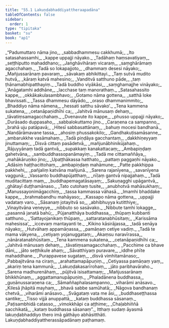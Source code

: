 ```yaml
---
title: "55.1 Lakuṇḍabhaddiyattheraapadāna"
tableOfContents: false
sidebar:
  order: 1
type: "tipitaka"
basket: "su"
book: "ap1"
---
```



<DynamicBreadcrumb />

<Division number="1" book="ap1">

<Paragraph number="7334" type="verses" book="ap1">
_“Padumuttaro nāma jino,_  
_sabbadhammesu cakkhumā;_  
_Ito satasahassamhi,_  
_kappe uppajji nāyako._  

</Paragraph>

</Division>
<Division number="2" book="ap1">

<Paragraph number="7335" type="verses" book="ap1">
_Tadāhaṃ haṃsavatiyaṃ,_  
_seṭṭhiputto mahaddhano;_  
_Jaṅghāvihāraṃ vicaraṃ,_  
_saṃghārāmaṃ agacchahaṃ._  

</Paragraph>

</Division>
<Division number="3" book="ap1">

<Paragraph number="7336" type="verses" book="ap1">
_Tadā so lokapajjoto,_  
_dhammaṃ desesi nāyako;_  
_Mañjussarānaṃ pavaraṃ,_  
_sāvakaṃ abhikittayi._  

</Paragraph>

</Division>
<Division number="4" book="ap1">

<Paragraph number="7337" type="verses" book="ap1">
_Taṃ sutvā mudito hutvā,_  
_kāraṃ katvā mahesino;_  
_Vanditvā satthuno pāde,_  
_taṃ ṭhānamabhipatthayiṃ._  

</Paragraph>

</Division>
<Division number="5" book="ap1">

<Paragraph number="7338" type="verses" book="ap1">
_Tadā buddho viyākāsi,_  
_saṃghamajjhe vināyako;_  
_‘Anāgatamhi addhāne,_  
_lacchase taṃ manorathaṃ._  

</Paragraph>

</Division>
<Division number="6" book="ap1">

<Paragraph number="7339" type="verses" book="ap1">
_Satasahassito kappe,_  
_okkākakulasambhavo;_  
_Gotamo nāma gottena,_  
_satthā loke bhavissati._  

</Paragraph>

</Division>
<Division number="7" book="ap1">

<Paragraph number="7340" type="verses" book="ap1">
_Tassa dhammesu dāyādo,_  
_oraso dhammanimmito;_  
_Bhaddiyo nāma nāmena,_  
_hessati satthu sāvako’._  

</Paragraph>

</Division>
<Division number="8" book="ap1">

<Paragraph number="7341" type="verses" book="ap1">
_Tena kammena sukatena,_  
_cetanāpaṇidhīhi ca;_  
_Jahitvā mānusaṃ dehaṃ,_  
_tāvatiṃsamagacchahaṃ._  

</Paragraph>

</Division>
<Division number="9" book="ap1">

<Paragraph number="7342" type="verses" book="ap1">
_Dvenavute ito kappe,_  
_phusso uppajji nāyako;_  
_Durāsado duppasaho,_  
_sabbalokuttamo jino._  

</Paragraph>

</Division>
<Division number="10" book="ap1">

<Paragraph number="7343" type="verses" book="ap1">
_Caraṇena ca sampanno,_  
_brahā uju patāpavā;_  
_Hitesī sabbasattānaṃ,_  
_bahuṃ mocesi bandhanā._  

</Paragraph>

</Division>
<Division number="11" book="ap1">

<Paragraph number="7344" type="verses" book="ap1">
_Nandārāmavane tassa,_  
_ahosiṃ phussakokilo;_  
_Gandhakuṭisamāsanne,_  
_ambarukkhe vasāmahaṃ._  

</Paragraph>

</Division>
<Division number="12" book="ap1">

<Paragraph number="7345" type="verses" book="ap1">
_Tadā piṇḍāya gacchantaṃ,_  
_dakkhiṇeyyaṃ jinuttamaṃ;_  
_Disvā cittaṃ pasādetvā,_  
_mañjunābhinikūjahaṃ._  

</Paragraph>

</Division>
<Division number="13" book="ap1">

<Paragraph number="7346" type="verses" book="ap1">
_Rājuyyānaṃ tadā gantvā,_  
_supakkaṃ kanakattacaṃ;_  
_Ambapiṇḍaṃ gahetvāna,_  
_sambuddhassopanāmayiṃ._  

</Paragraph>

</Division>
<Division number="14" book="ap1">

<Paragraph number="7347" type="verses" book="ap1">
_Tadā me cittamaññāya,_  
_mahākāruṇiko jino;_  
_Upaṭṭhākassa hatthato,_  
_pattaṃ paggaṇhi nāyako._  

</Paragraph>

</Division>
<Division number="15" book="ap1">

<Paragraph number="7348" type="verses" book="ap1">
_Adāsiṃ haṭṭhacittohaṃ,_  
_ambapiṇḍaṃ mahāmune;_  
_Patte pakkhippa pakkhehi,_  
_pañjaliṃ katvāna mañjunā._  

</Paragraph>

</Division>
<Division number="16" book="ap1">

<Paragraph number="7349" type="verses" book="ap1">
_Sarena rajanīyena,_  
_savanīyena vaggunā;_  
_Vassanto buddhapūjatthaṃ,_  
_nīḷaṃ gantvā nipajjahaṃ._  

</Paragraph>

</Division>
<Division number="17" book="ap1">

<Paragraph number="7350" type="verses" book="ap1">
_Tadā muditacittaṃ maṃ,_  
_buddhapemagatāsayaṃ;_  
_Sakuṇagghi upāgantvā,_  
_ghātayī duṭṭhamānaso._  

</Paragraph>

</Division>
<Division number="18" book="ap1">

<Paragraph number="7351" type="verses" book="ap1">
_Tato cutohaṃ tusite,_  
_anubhotvā mahāsukhaṃ;_  
_Manussayonimāgacchiṃ,_  
_tassa kammassa vāhasā._  

</Paragraph>

</Division>
<Division number="19" book="ap1">

<Paragraph number="7352" type="verses" book="ap1">
_Imamhi bhaddake kappe,_  
_brahmabandhu mahāyaso;_  
_Kassapo nāma gottena,_  
_uppajji vadataṃ varo._  

</Paragraph>

</Division>
<Division number="20" book="ap1">

<Paragraph number="7353" type="verses" book="ap1">
_Sāsanaṃ jotayitvā so,_  
_abhibhuyya kutitthiye;_  
_Vinayitvāna veneyye,_  
_nibbuto so sasāvako._  

</Paragraph>

</Division>
<Division number="21" book="ap1">

<Paragraph number="7354" type="verses" book="ap1">
_Nibbute tamhi lokagge,_  
_pasannā janatā bahū;_  
_Pūjanatthāya buddhassa,_  
_thūpaṃ kubbanti satthuno._  

</Paragraph>

</Division>
<Division number="22" book="ap1">

<Paragraph number="7355" type="verses" book="ap1">
_‘Sattayojanikaṃ thūpaṃ,_  
_sattaratanabhūsitaṃ;_  
_Karissāma mahesissa’,_  
_iccevaṃ mantayanti te._  

</Paragraph>

</Division>
<Division number="23" book="ap1">

<Paragraph number="7356" type="verses" book="ap1">
_Kikino kāsirājassa,_  
_tadā senāya nāyako;_  
_Hutvāhaṃ appamāṇassa,_  
_pamāṇaṃ cetiye vadiṃ._  

</Paragraph>

</Division>
<Division number="24" book="ap1">

<Paragraph number="7357" type="verses" book="ap1">
_Tadā te mama vākyena,_  
_cetiyaṃ yojanuggataṃ;_  
_Akaṃsu naravīrassa,_  
_nānāratanabhūsitaṃ._  

</Paragraph>

</Division>
<Division number="25" book="ap1">

<Paragraph number="7358" type="verses" book="ap1">
_Tena kammena sukatena,_  
_cetanāpaṇidhīhi ca;_  
_Jahitvā mānusaṃ dehaṃ,_  
_tāvatiṃsamagacchahaṃ._  

</Paragraph>

</Division>
<Division number="26" book="ap1">

<Paragraph number="7359" type="verses" book="ap1">
_Pacchime ca bhave dāni,_  
_jāto seṭṭhikule ahaṃ;_  
_Sāvatthiyaṃ puravare,_  
_iddhe phīte mahaddhane._  

</Paragraph>

</Division>
<Division number="27" book="ap1">

<Paragraph number="7360" type="verses" book="ap1">
_Purappavese sugataṃ,_  
_disvā vimhitamānaso;_  
_Pabbajitvāna na ciraṃ,_  
_arahattamapāpuṇiṃ._  

</Paragraph>

</Division>
<Division number="28" book="ap1">

<Paragraph number="7361" type="verses" book="ap1">
_Cetiyassa pamāṇaṃ yaṃ,_  
_akariṃ tena kammunā;_  
_Lakuṇḍakasarīrohaṃ,_  
_jāto paribhavāraho._  

</Paragraph>

</Division>
<Division number="29" book="ap1">

<Paragraph number="7362" type="verses" book="ap1">
_Sarena madhurenāhaṃ,_  
_pūjitvā isisattamaṃ;_  
_Mañjussarānaṃ bhikkhūnaṃ,_  
_aggattamanupāpuṇiṃ._  

</Paragraph>

</Division>
<Division number="30" book="ap1">

<Paragraph number="7363" type="verses" book="ap1">
_Phaladānena buddhassa,_  
_guṇānussaraṇena ca;_  
_Sāmaññaphalasampanno,_  
_viharāmi anāsavo._  

</Paragraph>

</Division>
<Division number="31" book="ap1">

<Paragraph number="7364" type="verses" book="ap1">
_Kilesā jhāpitā mayhaṃ,_  
_bhavā sabbe samūhatā;_  
_Nāgova bandhanaṃ chetvā,_  
_viharāmi anāsavo._  

</Paragraph>

</Division>
<Division number="32" book="ap1">

<Paragraph number="7365" type="verses" book="ap1">
_Svāgataṃ vata me āsi,_  
_buddhaseṭṭhassa santike;_  
_Tisso vijjā anuppattā,_  
_kataṃ buddhassa sāsanaṃ._  

</Paragraph>

</Division>
<Division number="33" book="ap1">

<Paragraph number="7366" type="verses" book="ap1">
_Paṭisambhidā catasso,_  
_vimokkhāpi ca aṭṭhime;_  
_Chaḷabhiññā sacchikatā,_  
_kataṃ buddhassa sāsanaṃ”._  

</Paragraph>

<Paragraph number="7367" book="ap1">
Itthaṃ sudaṃ āyasmā lakuṇḍabhaddiyo thero imā gāthāyo abhāsitthāti.

</Paragraph>
</Division>

<Paragraph number="7368" type="center" book="ap1">
Lakuṇḍabhaddiyattherassāpadānaṃ paṭhamaṃ.
</Paragraph>